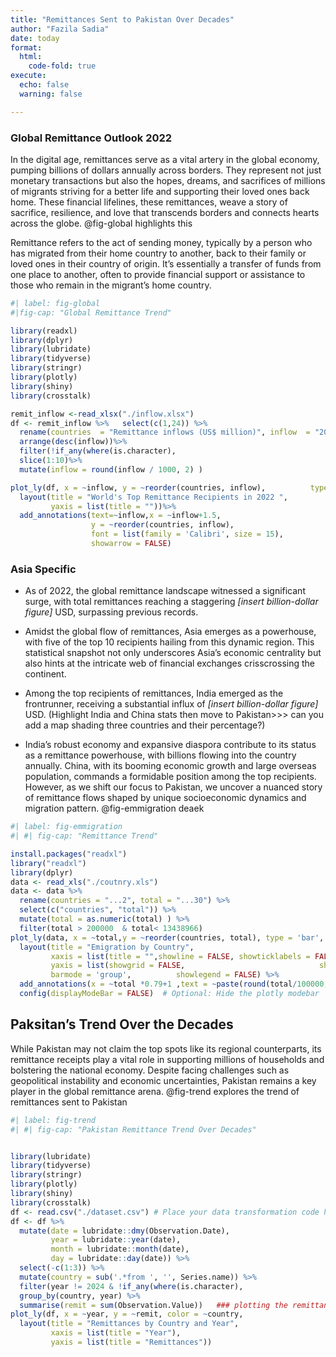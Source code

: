 ```yaml
---
title: "Remittances Sent to Pakistan Over Decades" 
author: "Fazila Sadia" 
date: today 
format:    
  html:     
    code-fold: true 
execute:   
  echo: false   
  warning: false

---
```


### Global Remittance Outlook 2022

In the digital age, remittances serve as a vital artery in the global economy, pumping billions of dollars annually across borders. They represent not just monetary transactions but also the hopes, dreams, and sacrifices of millions of migrants striving for a better life and supporting their loved ones back home. These financial lifelines, these remittances, weave a story of sacrifice, resilience, and love that transcends borders and connects hearts across the globe. @fig-global highlights this

Remittance refers to the act of sending money, typically by a person who has migrated from their home country to another, back to their family or loved ones in their country of origin. It's essentially a transfer of funds from one place to another, often to provide financial support or assistance to those who remain in the migrant's home country.

```r
#| label: fig-global 
#|fig-cap: "Global Remittance Trend"   

library(readxl) 
library(dplyr) 
library(lubridate) 
library(tidyverse) 
library(stringr) 
library(plotly) 
library(shiny) 
library(crosstalk)  

remit_inflow <-read_xlsx("./inflow.xlsx")  
df <- remit_inflow %>%   select(c(1,24)) %>%   
  rename(countries  = "Remittance inflows (US$ million)", inflow  = "2022") %>%   na.omit()%>%   
  arrange(desc(inflow))%>%   
  filter(!if_any(where(is.character),                                  ~ str_detect(.x, "World|Low-and Middle-Income Countries")))%>%   arrange(desc(inflow))%>%   
  slice(1:10)%>%   
  mutate(inflow = round(inflow / 1000, 2) )    

plot_ly(df, x = ~inflow, y = ~reorder(countries, inflow),          type = "bar")%>%   
  layout(title = "World's Top Remittance Recipients in 2022 ",          xaxis = list(title = "", showline = FALSE, showticklabels = FALSE),          
         yaxis = list(title = ""))%>% 
  add_annotations(text=~inflow,x = ~inflow+1.5,  
                  y = ~reorder(countries, inflow), 
                  font = list(family = 'Calibri', size = 15),
                  showarrow = FALSE)
```

### Asia Specific

-   As of 2022, the global remittance landscape witnessed a significant surge, with total remittances reaching a staggering *\[insert billion-dollar figure\]* USD, surpassing previous records.

-   Amidst the global flow of remittances, Asia emerges as a powerhouse, with five of the top 10 recipients hailing from this dynamic region. This statistical snapshot not only underscores Asia's economic centrality but also hints at the intricate web of financial exchanges crisscrossing the continent.

-   Among the top recipients of remittances, India emerged as the frontrunner, receiving a substantial influx of *\[insert billion-dollar figure\]* USD. (Highlight India and China stats then move to Pakistan\>\>\> can you add a map shading three countries and their percentage?)

-   India's robust economy and expansive diaspora contribute to its status as a remittance powerhouse, with billions flowing into the country annually. China, with its booming economic growth and large overseas population, commands a formidable position among the top recipients. However, as we shift our focus to Pakistan, we uncover a nuanced story of remittance flows shaped by unique socioeconomic dynamics and migration pattern. @fig-emmigration deaek

```r
#| label: fig-emmigration 
#| #| fig-cap: "Remittance Trend"  

install.packages("readxl") 
library("readxl") 
library(dplyr)  
data <- read_xls("./coutnry.xls")  
data <- data %>%   
  rename(countries = "...2", total = "...30") %>%   
  select(c("countries", "total")) %>%   
  mutate(total = as.numeric(total) ) %>%   
  filter(total > 200000  & total< 13438966)   
plot_ly(data, x = ~total,y = ~reorder(countries, total), type = 'bar',         orientation = "h",         hoverinfo = "text",         marker = list(color = ~countries)) %>%   
  layout(title = "Emigration by Country",          
         xaxis = list(title = "",showline = FALSE, showticklabels = FALSE),          
         yaxis = list(showgrid = FALSE,                              showline = FALSE, showticklabels = TRUE, title=""),          
         barmode = 'group',          showlegend = FALSE) %>%
  add_annotations(x = ~total *0.79+1 ,text = ~paste(round(total/100000, 2)),font = list(family = 'Arial', size = 15),showarrow = FALSE) %>%   
  config(displayModeBar = FALSE)  # Optional: Hide the plotly modebar  
```

## Paksitan's Trend Over the Decades

While Pakistan may not claim the top spots like its regional counterparts, its remittance receipts play a vital role in supporting millions of households and bolstering the national economy. Despite facing challenges such as geopolitical instability and economic uncertainties, Pakistan remains a key player in the global remittance arena. @fig-trend explores the trend of remittances sent to Pakistan

```r
#| label: fig-trend 
#| #| fig-cap: "Pakistan Remittance Trend Over Decades"  


library(lubridate) 
library(tidyverse) 
library(stringr) 
library(plotly) 
library(shiny) 
library(crosstalk)  
df <- read.csv("./dataset.csv") # Place your data transformation code here 
df <- df %>%   
  mutate(date = lubridate::dmy(Observation.Date),          
         year = lubridate::year(date),          
         month = lubridate::month(date),          
         day = lubridate::day(date)) %>%   
  select(-c(1:3)) %>%   
  mutate(country = sub('.*from ', '', Series.name)) %>%   
  filter(year != 2024 & !if_any(where(is.character),                                  ~ str_detect(.x, "Dubai|Sharjah|Abu Dhabi                                 |Other|Total|ten| certificates|converted"))) %>%   
  group_by(country, year) %>%   
  summarise(remit = sum(Observation.Value))   ### plotting the remittance of each country for all years 
plot_ly(df, x = ~year, y = ~remit, color = ~country,                   type = "scatter", mode = "lines+markers") %>%       
  layout(title = "Remittances by Country and Year",             
         xaxis = list(title = "Year"),              
         yaxis = list(title = "Remittances"))   
```
